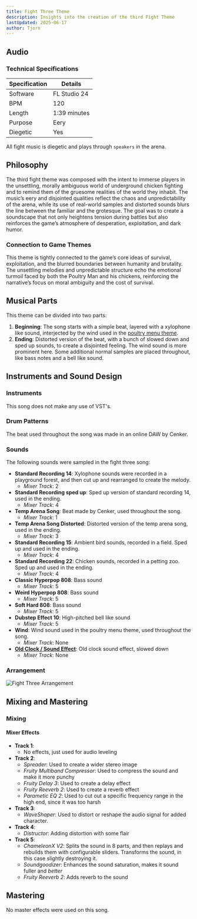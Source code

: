 ```yaml
---
title: Fight Three Theme
description: Insights into the creation of the third Fight Theme
lastUpdated: 2025-06-17
author: Tjorn
---
```



## Audio

<AudioPlayer
  src="/music/fight-song-three.mp3"
  title="Fight Song Three"
  description="Eery, disjointed Arena battle theme, composed to remind players of the game's dark themes."
/>

### Technical Specifications

| Specification | Details      |
| ------------- | ------------ |
| Software      | FL Studio 24 |
| BPM           | 120          |
| Length        | 1:39 minutes |
| Purpose       | Eery         |
| Diegetic      | Yes          |

All fight music is diegetic and plays through `speakers` in the arena.

## Philosophy

The third fight theme was composed with the intent to immerse players in the unsettling, morally ambiguous world of underground chicken fighting and to remind them of the gruesome realities of the world they inhabit.
The music’s eery and disjointed qualities reflect the chaos and unpredictability of the arena, while its use of real-world samples and distorted sounds blurs the line between the familiar and the grotesque.
The goal was to create a soundscape that not only heightens tension during battles but also reinforces the game’s atmosphere of desperation, exploitation, and dark humor.

### Connection to Game Themes

This theme is tightly connected to the game’s core ideas of survival, exploitation, and the blurred boundaries between humanity and brutality.
The unsettling melodies and unpredictable structure echo the emotional turmoil faced by both the Poultry Man and his chickens, reinforcing the narrative’s focus on moral ambiguity and the cost of survival.

## Musical Parts

This theme can be divided into two parts:

1. **Beginning**: The song starts with a simple beat, layered with a xylophone like sound, interjected by the wind used in the [poultry menu theme](/fowl-play/art/music/poultry-menu-theme).
2. **Ending**: Distorted version of the beat, with a bunch of slowed down and sped up sounds, to create a disjointed feeling. The wind sound is more prominent here. Some additional normal samples are placed throughout, like bass notes and a bell like sound.

## Instruments and Sound Design

### Instruments

This song does not make any use of VST's.

### Drum Patterns

The beat used throughout the song was made in an online DAW by Cenker.

### Sounds

The following sounds were sampled in the fight three song:

- **Standard Recording 14**: Xylophone sounds were recorded in a playground forest, and then cut up and rearranged to create the melody.
  - _Mixer Track_: 2
- **Standard Recording sped up**: Sped up version of standard recording 14, used in the ending.
  - _Mixer Track_: 4
- **Temp Arena Song**: Beat made by Cenker, used throughout the song.
  - _Mixer Track_: 1
- **Temp Arena Song Distorted**: Distorted version of the temp arena song, used in the ending.
  - _Mixer Track_: 3
- **Standard Recording 15**: Ambient bird sounds, recorded in a field. Sped up and used in the ending.
  - _Mixer Track_: 4
- **Standard Recording 22**: Chicken sounds, recorded in a petting zoo. Sped up and used in the ending.
  - _Mixer Track_: 4
- **Classic Hyperpop 808**: Bass sound
  - _Mixer Track_: 5
- **Weird Hyperpop 808**: Bass sound
  - _Mixer Track_: 5
- **Soft Hard 808**: Bass sound
  - _Mixer Track_: 5
- **Dubstep Effect 10**: High-pitched bell like sound
  - _Mixer Track_: 5
- **Wind**: Wind sound used in the poultry menu theme, used throughout the song.
  - _Mixer Track_: None
- **[Old Clock / Sound Effect](https://www.youtube.com/watch?v=y-FJZSaFh80)**: Old clock sound effect, slowed down
  - _Mixer Track_: None

### Arrangement

![Fight Three Arrangement](../../../../../assets/fowl-play/art/music/fight-three/arrangement.png)

## Mixing and Mastering

### Mixing

#### Mixer Effects

- **Track 1**:
  - No effects, just used for audio leveling
- **Track 2**:
  - _Spreader_: Used to create a wider stereo image
  - _Fruity Multiband Compressor_: Used to compress the sound and make it more punchy
  - _Fruity Delay 3_: Used to create a delay effect
  - _Fruity Reeverb 2_: Used to create a reverb effect
  - _Parametic EQ 2_: Used to cut out a specific frequency range in the high end, since it was too harsh
- **Track 3**:
  - _WaveShaper_: Used to distort or reshape the audio signal for added character.
- **Track 4**:
  - _Distructor_: Adding distortion with some flair
- **Track 5**:
  - _ChameleonX V2_: Splits the sound in 8 parts, and then replays and rebuilds them with configurable sliders. Transforms the sound, in this case slightly destroying it.
  - _Soundgoodizer_: Enhances the sound saturation, makes it sound fuller and _better_
  - _Fruity Reeverb 2_: Adds reverb to the sound

## Mastering

No master effects were used on this song.
